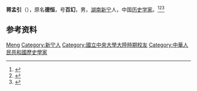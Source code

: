 '''蒋孟引'''（{{bd|1907年||1988年|}}），原名'''德恒'''，号'''百幻'''，男，[[湖南|湖南]][[新宁|新宁]]人，中国[[历史学家|历史学家]]。<ref>{{Cite book|title=二十世纪中国名人辞典|author=蔡开松, 于信凤主编; 曾卓明, 周溯源, 赵书刚副主编|publisher=辽宁人民出版社|year=1991|isbn=|location=沈阳|pages=}}</ref><ref>{{Cite book|title=当代中国社会科学手册|author=汝信，易克信主编|publisher=社会科学文献出版社|year=1988|isbn=|location=北京|pages=}}</ref><ref>{{Cite book|title=中华当代文化名人大辞典|author=张品兴, 殷登祥, 陈有进等主编|publisher=中国广播电视出版社|year=1992|isbn=9787504315137|location=北京|pages=}}</ref>

== 参考资料 ==
{{reflist}}

{{Authority control}}
{{DEFAULTSORT:Jiang蒋}}
[[Category:蔣姓|Meng]]
[[Category:新宁人|Category:新宁人]]
[[Category:國立中央大學大陸時期校友|Category:國立中央大學大陸時期校友]]
[[Category:中華人民共和國歷史學家|Category:中華人民共和國歷史學家]]

{{中国人物小作品}}